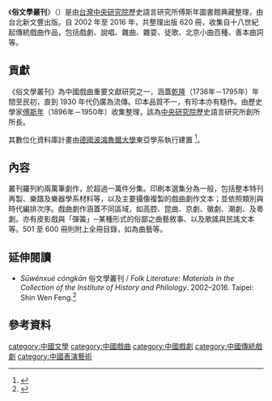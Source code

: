 {{Copy edit|date=2020年11月}}
{{Expand language|de}}
《'''俗文學叢刊'''》（{{lang-en|Folk Literature: Materials in the Collection of the Institute of History and Philology}}）是由[[台灣|台灣]][[中央研究院|中央研究院]]歷史語言研究所傅斯年圖書館典藏整理，由台北新文豐出版。自 2002 年至 2016 年，共整理出版 620 冊，收集自十八世紀起傳統戲曲作品，包括戲劇、說唱、雜曲、雜耍、徒歌、北京小曲百種、善本曲詞等。

== 貢獻 ==
《俗文學叢刊》為中國戲曲重要文獻研究之一，涵蓋[[乾隆|乾隆]]（1736年－1795年）年間至民初，直到 1930 年代仍廣為流傳。印本品質不一，有珍本亦有糙作。由歷史學家[[傅斯年|傅斯年]]（1896年－1950年）收集整理，該為[[中央研究院|中央研究院]]歷史語言研究所創所所長。

其數位化資料庫計畫由[[德國|德國]][[波鴻魯爾大學|波鴻魯爾大學]]東亞學系執行建置 <ref>{{Cite web |url=http://www.ruhr-uni-bochum.de/oaw/slc/forschung.html |title=存档副本 |accessdate=2020-11-06 |archive-date=2020-10-28 |archive-url=https://web.archive.org/web/20201028023853/https://www.ruhr-uni-bochum.de/oaw/slc/forschung.html |dead-url=no }}</ref>。

== 內容 ==
叢刊羅列約兩萬筆劇作，於超過一萬件分集。印刷本選集分為一般，包括整本特刊再製、樂譜及樂器學系材料等，以及主要攝像複製的戲曲劇作文本；並依照類別與時代編排次序。戲曲劇作涵蓋不同區域，如高腔、昆曲、京劇、徽劇、潮劇、及粵劇。亦有皮影戲與「彈簧」─某種形式的俗鄙之曲藝敘事、以及歌謠與民謠文本等。501 至 600 冊則附上全冊目錄，如為曲藝等。

== 延伸閱讀 ==
* ''Sūwénxué cóngkān'' 俗文學叢刊 / ''Folk Literature: Materials in the Collection of the Institute of History and Philology''. 2002–2016. Taipei: Shin Wen Feng.<ref>{{Cite web |url=https://www.swfc.com.tw/products/17_43/1.htm |title=存档副本 |accessdate=2020-11-20 |archive-date=2020-11-28 |archive-url=https://web.archive.org/web/20201128081129/https://www.swfc.com.tw/products/17_43/1.htm |dead-url=no }}</ref> {{OCLC|53238148}}

== 參考資料 ==
<references />

{{book-stub}}

[[category:中國文學|category:中國文學]]
[[category:中國戲曲|category:中國戲曲]]
[[category:中國戲劇|category:中國戲劇]]
[[category:中國傳統戲劇|category:中國傳統戲劇]]
[[category:中國表演藝術|category:中國表演藝術]]